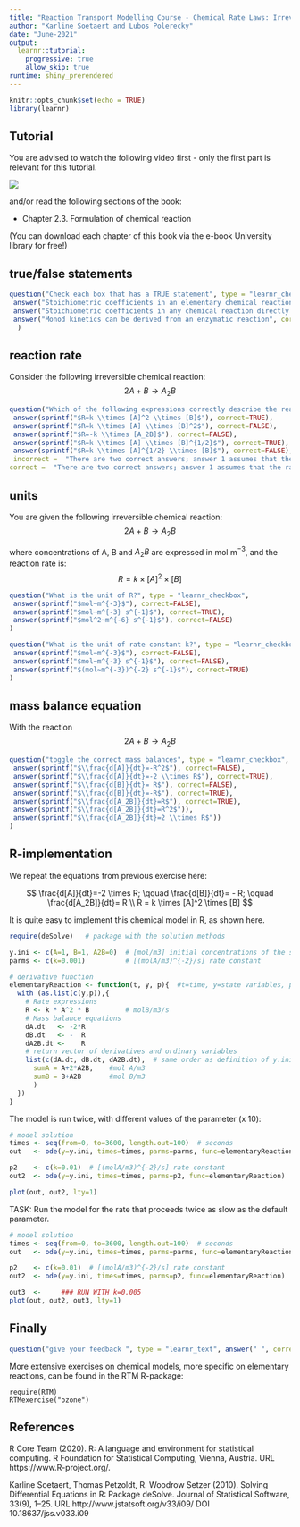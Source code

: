 ```yaml
---
title: "Reaction Transport Modelling Course - Chemical Rate Laws: Irreversible Reactions"
author: "Karline Soetaert and Lubos Polerecky"
date: "June-2021"
output: 
  learnr::tutorial:
    progressive: true
    allow_skip: true
runtime: shiny_prerendered
---
```


```r
knitr::opts_chunk$set(echo = TRUE)
library(learnr)
```

## Tutorial

You are advised to watch the following video first - only the first part is relevant for this tutorial.

![](https://www.youtube.com/watch?v=loHVpLNQBZE&list=PLx8PHcDdmF-uD1Pr07TU9SzlhlGpfrxqn&index=5)

and/or read the following sections of the book:

* Chapter 2.3. Formulation of chemical reaction

(You can download each chapter of this book via the e-book University library for free!)

## true/false statements

```r
question("Check each box that has a TRUE statement", type = "learnr_checkbox",
 answer("Stoichiometric coefficients in an elementary chemical reaction directly determine the exponents in the expression for the reaction rate", correct=TRUE),
 answer("Stoichiometric coefficients in any chemical reaction directly determine the exponents in the expression for the reaction rate", correct=FALSE),
 answer("Monod kinetics can be derived from an enzymatic reaction", correct=TRUE) 
  )
```

## reaction rate

Consider the following irreversible chemical reaction:
$$
2A + B \rightarrow A_2B
$$

```r
question("Which of the following expressions correctly describe the reaction rate", type = "learnr_checkbox",
 answer(sprintf("$R=k \\times [A]^2 \\times [B]$"), correct=TRUE),
 answer(sprintf("$R=k \\times [A] \\times [B]^2$"), correct=FALSE),
 answer(sprintf("$R=-k \\times [A_2B]$"), correct=FALSE),
 answer(sprintf("$R=k \\times [A] \\times [B]^{1/2}$"), correct=TRUE),
 answer(sprintf("$R=k \\times [A]^{1/2} \\times [B]$"), correct=FALSE),
 incorrect =  "There are two correct answers; answer 1 assumes that the rate R is expressed in mole of B per time; answer 4 assumes that R is expressed in mole of A per time - it is simplest to express the rate in terms of mole of B",  
correct =  "There are two correct answers; answer 1 assumes that the rate R is expressed in mole of B per time; answer 4 assumes that R is expressed in mole of A per time - it is simplest to express the rate in terms of mole of B")
```

## units

You are given the following irreversible chemical reaction:
$$
2A + B \rightarrow A_2B
$$

where concentrations of A, B and $A_2B$ are expressed in mol m$^{-3}$, and the reaction rate is: 
$$
R=k \times [A]^2 \times [B]
$$

```r
question("What is the unit of R?", type = "learnr_checkbox",
 answer(sprintf("$mol~m^{-3}$"), correct=FALSE),
 answer(sprintf("$mol~m^{-3} s^{-1}$"), correct=TRUE),
 answer(sprintf("$mol^2~m^{-6} s^{-1}$"), correct=FALSE)
)
```


```r
question("What is the unit of rate constant k?", type = "learnr_checkbox",
 answer(sprintf("$mol~m^{-3}$"), correct=FALSE),
 answer(sprintf("$mol~m^{-3} s^{-1}$"), correct=FALSE),
 answer(sprintf("$(mol~m^{-3})^{-2} s^{-1}$"), correct=TRUE)
)
```

## mass balance equation

With the reaction
$$
2A + B \rightarrow A_2B
$$

```r
question("toggle the correct mass balances", type = "learnr_checkbox",
 answer(sprintf("$\\frac{d[A]}{dt}=-R^2$"), correct=FALSE),
 answer(sprintf("$\\frac{d[A]}{dt}=-2 \\times R$"), correct=TRUE),
 answer(sprintf("$\\frac{d[B]}{dt}= R$"), correct=FALSE),
 answer(sprintf("$\\frac{d[B]}{dt}=-R$"), correct=TRUE),
 answer(sprintf("$\\frac{d[A_2B]}{dt}=R$"), correct=TRUE),
 answer(sprintf("$\\frac{d[A_2B]}{dt}=R^2$")),
 answer(sprintf("$\\frac{d[A_2B]}{dt}=2 \\times R$"))
)
```

## R-implementation

We repeat the equations from previous exercise here:

$$
\frac{d[A]}{dt}=-2 \times R; \qquad
\frac{d[B]}{dt}= - R; \qquad
\frac{d[A_2B]}{dt}= R \\
R = k \times [A]^2 \times [B]
$$

It is quite easy to implement this chemical model in R, as shown here.

```r
require(deSolve)   # package with the solution methods

y.ini <- c(A=1, B=1, A2B=0)  # [mol/m3] initial concentrations of the state variables
parms <- c(k=0.001)          # [(molA/m3)^{-2}/s] rate constant

# derivative function
elementaryReaction <- function(t, y, p){  #t=time, y=state variables, p=parameters
  with (as.list(c(y,p)),{
    # Rate expressions
    R <- k * A^2 * B         # molB/m3/s
    # Mass balance equations
    dA.dt   <- -2*R
    dB.dt   <- -  R
    dA2B.dt <-    R
    # return vector of derivatives and ordinary variables
    list(c(dA.dt, dB.dt, dA2B.dt),  # same order as definition of y.ini
      sumA = A+2*A2B,    #mol A/m3
      sumB = B+A2B       #mol B/m3
      )
  })
}
```

The model is run twice, with different values of the parameter (x 10):
```r
# model solution
times <- seq(from=0, to=3600, length.out=100)  # seconds
out   <- ode(y=y.ini, times=times, parms=parms, func=elementaryReaction)

p2    <- c(k=0.01)  # [(molA/m3)^{-2}/s] rate constant 
out2  <- ode(y=y.ini, times=times, parms=p2, func=elementaryReaction)

plot(out, out2, lty=1)
```

TASK: Run the model for the rate that proceeds twice as slow as the default parameter. 


```r
# model solution
times <- seq(from=0, to=3600, length.out=100)  # seconds
out   <- ode(y=y.ini, times=times, parms=parms, func=elementaryReaction)

p2    <- c(k=0.01)  # [(molA/m3)^{-2}/s] rate constant 
out2  <- ode(y=y.ini, times=times, parms=p2, func=elementaryReaction)

out3  <-     ### RUN WITH k=0.005
plot(out, out2, out3, lty=1)
```

## Finally

```r
question("give your feedback ", type = "learnr_text", answer(" ", correct=TRUE), correct="thank you", incorrect = "thank you")
```

More extensive exercises on chemical models, more specific on elementary reactions, can be found in the RTM R-package:

```
require(RTM)
RTMexercise("ozone")
```
## References

R Core Team (2020). R: A language and environment for statistical computing. R
  Foundation for Statistical Computing, Vienna, Austria. URL
  https://www.R-project.org/.

Karline Soetaert, Thomas Petzoldt, R. Woodrow Setzer (2010). Solving Differential
  Equations in R: Package deSolve. Journal of Statistical Software, 33(9), 1--25.
  URL http://www.jstatsoft.org/v33/i09/ DOI 10.18637/jss.v033.i09
  